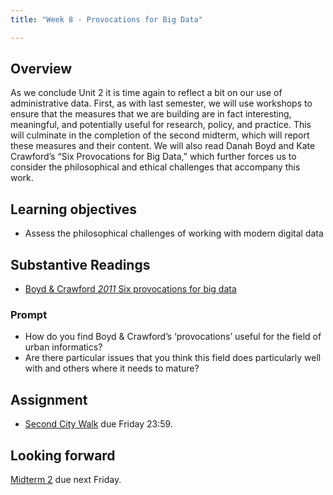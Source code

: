 ```yaml
---
title: "Week 8 - Provocations for Big Data"

---
```


## Overview

As we conclude Unit 2 it is time again to reflect a bit on our use of administrative data. First, as with last semester, we will use workshops to ensure that the measures that we are building are in fact interesting, meaningful, and potentially useful for research, policy, and practice. This will culminate in the completion of the second midterm, which will report these measures and their content. We will also read Danah Boyd and Kate Crawford’s “Six Provocations for Big Data,” which further forces us to consider the philosophical and ethical challenges that accompany this work.

## Learning objectives

- Assess the philosophical challenges of working with modern digital data

## Substantive Readings 

- [Boyd & Crawford _2011_ Six provocations for big data](https://northeastern.instructure.com/courses/65223/files/6696695/download?wrap=1)

### Prompt 

- How do you find Boyd & Crawford’s ‘provocations’ useful for the field of urban informatics? 
- Are there particular issues that you think this field does particularly well with and others where it needs to mature?

## Assignment

- [Second City Walk](./city-walk-2.html) due Friday 23:59.


## Looking forward

[Midterm 2](./midterm-2.html) due next Friday. 
